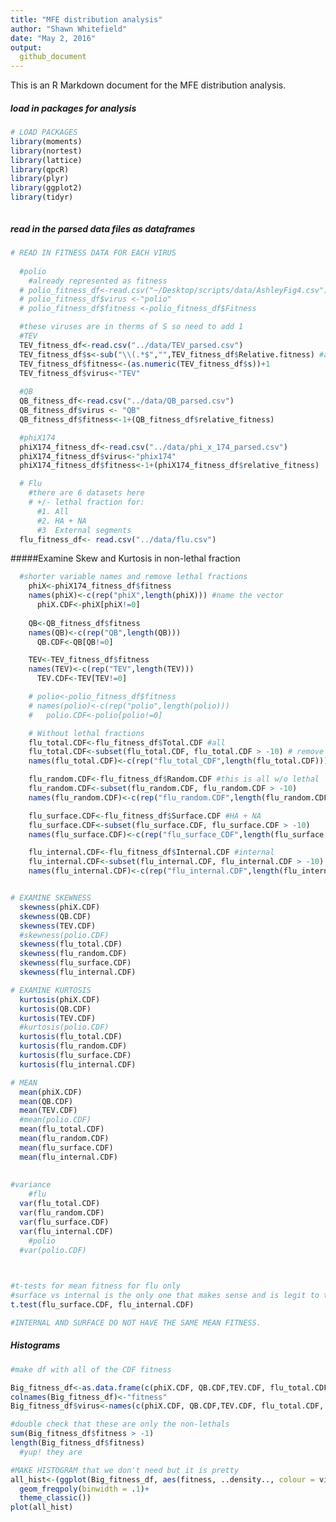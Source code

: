 ```yaml
---
title: "MFE distribution analysis"
author: "Shawn Whitefield"
date: "May 2, 2016"
output:
  github_document
---
```


This is an R Markdown document for the MFE distribution analysis.

##### load in packages for analysis
```r
# LOAD PACKAGES
library(moments)
library(nortest)
library(lattice)
library(qpcR)
library(plyr)
library(ggplot2)
library(tidyr)



```

##### read in the parsed data files as dataframes

```r

# READ IN FITNESS DATA FOR EACH VIRUS
  
  #polio
    #already represented as fitness
  # polio_fitness_df<-read.csv("~/Desktop/scripts/data/AshleyFig4.csv")
  # polio_fitness_df$virus <-"polio"
  # polio_fitness_df$fitness <-polio_fitness_df$Fitness

  #these viruses are in therms of S so need to add 1
  #TEV
  TEV_fitness_df<-read.csv("../data/TEV_parsed.csv")
  TEV_fitness_df$s<-sub("\\(.*$","",TEV_fitness_df$Relative.fitness) #add column for fitness
  TEV_fitness_df$fitness<-(as.numeric(TEV_fitness_df$s))+1
  TEV_fitness_df$virus<-"TEV"
  
  #QB 
  QB_fitness_df<-read.csv("../data/QB_parsed.csv")
  QB_fitness_df$virus <- "QB"
  QB_fitness_df$fitness<-1+(QB_fitness_df$relative_fitness)

  #phiX174 
  phiX174_fitness_df<-read.csv("../data/phi_x_174_parsed.csv")
  phiX174_fitness_df$virus<-"phix174"
  phiX174_fitness_df$fitness<-1+(phiX174_fitness_df$relative_fitness)

  # Flu 
    #there are 6 datasets here
    # +/- lethal fraction for:
      #1. All
      #2. HA + NA
      #3  External segments
  flu_fitness_df<- read.csv("../data/flu.csv")


```
#####Examine Skew and Kurtosis in non-lethal fraction
```r
  #shorter variable names and remove lethal fractions
    phiX<-phiX174_fitness_df$fitness
    names(phiX)<-c(rep("phiX",length(phiX))) #name the vector
      phiX.CDF<-phiX[phiX!=0]
      
    QB<-QB_fitness_df$fitness
    names(QB)<-c(rep("QB",length(QB)))
      QB.CDF<-QB[QB!=0]

    TEV<-TEV_fitness_df$fitness
    names(TEV)<-c(rep("TEV",length(TEV)))
      TEV.CDF<-TEV[TEV!=0]

    # polio<-polio_fitness_df$fitness
    # names(polio)<-c(rep("polio",length(polio)))
    #   polio.CDF<-polio[polio!=0]

    # Without lethal fractions
    flu_total.CDF<-flu_fitness_df$Total.CDF #all
    flu_total.CDF<-subset(flu_total.CDF, flu_total.CDF > -10) # remove NAs by subsetting w/small #
    names(flu_total.CDF)<-c(rep("flu_total_CDF",length(flu_total.CDF)))

    flu_random.CDF<-flu_fitness_df$Random.CDF #this is all w/o lethal
    flu_random.CDF<-subset(flu_random.CDF, flu_random.CDF > -10)
    names(flu_random.CDF)<-c(rep("flu_random.CDF",length(flu_random.CDF)))

    flu_surface.CDF<-flu_fitness_df$Surface.CDF #HA + NA
    flu_surface.CDF<-subset(flu_surface.CDF, flu_surface.CDF > -10)
    names(flu_surface.CDF)<-c(rep("flu_surface_CDF",length(flu_surface.CDF)))

    flu_internal.CDF<-flu_fitness_df$Internal.CDF #internal
    flu_internal.CDF<-subset(flu_internal.CDF, flu_internal.CDF > -10)
    names(flu_internal.CDF)<-c(rep("flu_internal.CDF",length(flu_internal.CDF)))


# EXAMINE SKEWNESS
  skewness(phiX.CDF)
  skewness(QB.CDF)
  skewness(TEV.CDF)
  #skewness(polio.CDF)
  skewness(flu_total.CDF)
  skewness(flu_random.CDF)
  skewness(flu_surface.CDF)
  skewness(flu_internal.CDF)

# EXAMINE KURTOSIS
  kurtosis(phiX.CDF)
  kurtosis(QB.CDF)
  kurtosis(TEV.CDF)
  #kurtosis(polio.CDF)
  kurtosis(flu_total.CDF)
  kurtosis(flu_random.CDF)
  kurtosis(flu_surface.CDF)
  kurtosis(flu_internal.CDF)

# MEAN
  mean(phiX.CDF)
  mean(QB.CDF)
  mean(TEV.CDF)
  #mean(polio.CDF)
  mean(flu_total.CDF)
  mean(flu_random.CDF)
  mean(flu_surface.CDF)
  mean(flu_internal.CDF)
  
  
#variance
    #flu
  var(flu_total.CDF)
  var(flu_random.CDF)
  var(flu_surface.CDF)
  var(flu_internal.CDF)
    #polio
  #var(polio.CDF)
  


#t-tests for mean fitness for flu only
#surface vs internal is the only one that makes sense and is legit to to do since all others are subsets of each other, so they represent the same samples.
t.test(flu_surface.CDF, flu_internal.CDF)

#INTERNAL AND SURFACE DO NOT HAVE THE SAME MEAN FITNESS.

```

##### Histograms

```r
#make df with all of the CDF fitness

Big_fitness_df<-as.data.frame(c(phiX.CDF, QB.CDF,TEV.CDF, flu_total.CDF, flu_random.CDF, flu_surface.CDF, flu_internal.CDF))#, polio.CDF))
colnames(Big_fitness_df)<-"fitness"
Big_fitness_df$virus<-names(c(phiX.CDF, QB.CDF,TEV.CDF, flu_total.CDF, flu_random.CDF, flu_surface.CDF, flu_internal.CDF))#, polio.CDF))

#double check that these are only the non-lethals
sum(Big_fitness_df$fitness > -1)
length(Big_fitness_df$fitness)
  #yup! they are

#MAKE HISTOGRAM that we don't need but it is pretty
all_hist<-(ggplot(Big_fitness_df, aes(fitness, ..density.., colour = virus)) +
  geom_freqpoly(binwidth = .1)+
  theme_classic())
plot(all_hist)


```

